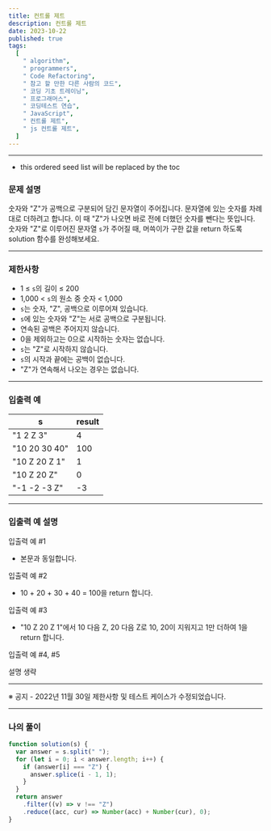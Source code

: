 ```yaml
---
title: 컨트롤 제트
description: 컨트롤 제트
date: 2023-10-22
published: true
tags:
  [
    " algorithm",
    " programmers",
    " Code Refactoring",
    " 참고 할 만한 다른 사람의 코드",
    " 코딩 기초 트레이닝",
    " 프로그래머스",
    " 코딩테스트 연습",
    " JavaScript",
    " 컨트롤 제트",
    " js 컨트롤 제트",
  ]
---
```


---

- this ordered seed list will be replaced by the toc

### 문제 설명

숫자와 "Z"가 공백으로 구분되어 담긴 문자열이 주어집니다. 문자열에 있는 숫자를 차례대로 더하려고 합니다. 이 때 "Z"가 나오면 바로 전에 더했던 숫자를 뺀다는 뜻입니다. 숫자와 "Z"로 이루어진 문자열 `s`가 주어질 때, 머쓱이가 구한 값을 return 하도록 solution 함수를 완성해보세요.

---

### 제한사항

- 1 ≤ `s`의 길이 ≤ 200
- 1,000 < `s`의 원소 중 숫자 < 1,000
- `s`는 숫자, "Z", 공백으로 이루어져 있습니다.
- `s`에 있는 숫자와 "Z"는 서로 공백으로 구분됩니다.
- 연속된 공백은 주어지지 않습니다.
- 0을 제외하고는 0으로 시작하는 숫자는 없습니다.
- `s`는 "Z"로 시작하지 않습니다.
- `s`의 시작과 끝에는 공백이 없습니다.
- "Z"가 연속해서 나오는 경우는 없습니다.

---

### 입출력 예

| s             | result |
| ------------- | ------ |
| "1 2 Z 3"     | 4      |
| "10 20 30 40" | 100    |
| "10 Z 20 Z 1" | 1      |
| "10 Z 20 Z"   | 0      |
| "-1 -2 -3 Z"  | -3     |

---

### 입출력 예 설명

입출력 예 #1

- 본문과 동일합니다.

입출력 예 #2

- 10 + 20 + 30 + 40 = 100을 return 합니다.

입출력 예 #3

- "10 Z 20 Z 1"에서 10 다음 Z, 20 다음 Z로 10, 20이 지워지고 1만 더하여 1을 return 합니다.

입출력 예 #4, #5

설명 생략

---

※ 공지 - 2022년 11월 30일 제한사항 및 테스트 케이스가 수정되었습니다.

---

### 나의 풀이

```jsx
function solution(s) {
  var answer = s.split(" ");
  for (let i = 0; i < answer.length; i++) {
    if (answer[i] === "Z") {
      answer.splice(i - 1, 1);
    }
  }
  return answer
    .filter((v) => v !== "Z")
    .reduce((acc, cur) => Number(acc) + Number(cur), 0);
}
```
